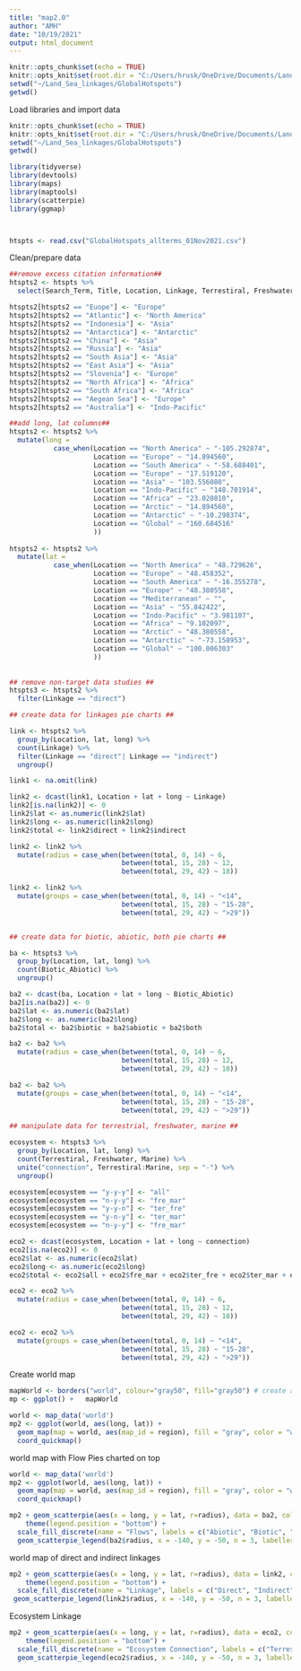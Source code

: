 ```yaml
---
title: "map2.0"
author: "AMH"
date: "10/19/2021"
output: html_document
---
```


```r
knitr::opts_chunk$set(echo = TRUE)
knitr::opts_knit$set(root.dir = "C:/Users/hrusk/OneDrive/Documents/Land_Sea_linkages/GlobalHotspots")
setwd("~/Land_Sea_linkages/GlobalHotspots")
getwd()
```

Load libraries and import data
```r
knitr::opts_chunk$set(echo = TRUE)
knitr::opts_knit$set(root.dir = "C:/Users/hrusk/OneDrive/Documents/Land_Sea_linkages/GlobalHotspots")
setwd("~/Land_Sea_linkages/GlobalHotspots")
getwd()

library(tidyverse)
library(devtools)
library(maps)
library(maptools)
library(scatterpie)
library(ggmap)



htspts <- read.csv("GlobalHotspots_allterms_01Nov2021.csv")

```


Clean/prepare data
```r
##remove excess citation information##
htspts2 <- htspts %>%
  select(Search_Term, Title, Location, Linkage, Terrestiral, Freshwater, Marine, Biotic_Abiotic, global_change_y.n, Global_Change, observational, empirical, modelling, review)

htspts2[htspts2 == "Euope"] <- "Europe"
htspts2[htspts2 == "Atlantic"] <- "North America"
htspts2[htspts2 == "Indonesia"] <- "Asia"
htspts2[htspts2 == "Antarctica"] <- "Antarctic"
htspts2[htspts2 == "China"] <- "Asia"
htspts2[htspts2 == "Russia"] <- "Asia"
htspts2[htspts2 == "South Asia"] <- "Asia"
htspts2[htspts2 == "East Asia"] <- "Asia"
htspts2[htspts2 == "Slovenia"] <- "Europe"
htspts2[htspts2 == "North Africa"] <- "Africa"
htspts2[htspts2 == "South Africa"] <- "Africa"
htspts2[htspts2 == "Aegean Sea"] <- "Europe"
htspts2[htspts2 == "Australia"] <- "Indo-Pacific"

##add long, lat columns##
htspts2 <- htspts2 %>%
  mutate(long = 
           case_when(Location == "North America" ~ "-105.292874",
                     Location == "Europe" ~ "14.894560", 
                     Location == "South America" ~ "-58.688401",
                     Location == "Europe" ~ "17.519120", 
                     Location == "Asia" ~ "103.556080", 
                     Location == "Indo-Pacific" ~ "148.701914", 
                     Location == "Africa" ~ "23.020810", 
                     Location == "Arctic" ~ "14.894560", 
                     Location == "Antarctic" ~ "-10.298374", 
                     Location == "Global" ~ "160.684516"
                     ))
         
htspts2 <- htspts2 %>%
  mutate(lat = 
           case_when(Location == "North America" ~ "48.729626",
                     Location == "Europe" ~ "48.458352", 
                     Location == "South America" ~ "-16.355278",
                     Location == "Europe" ~ "48.380558", 
                     Location == "Mediterranean" ~ "", 
                     Location == "Asia" ~ "55.842422", 
                     Location == "Indo-Pacific" ~ "3.981107", 
                     Location == "Africa" ~ "9.102097", 
                     Location == "Arctic" ~ "48.380558", 
                     Location == "Antarctic" ~ "-73.158953", 
                     Location == "Global" ~ "100.006303"
                     ))
         
         
## remove non-target data studies ##
htspts3 <- htspts2 %>%
  filter(Linkage == "direct")

## create data for linkages pie charts ##

link <- htspts2 %>%
  group_by(Location, lat, long) %>%
  count(Linkage) %>%
  filter(Linkage == "direct"| Linkage == "indirect")
  ungroup()

link1 <- na.omit(link)

link2 <- dcast(link1, Location + lat + long ~ Linkage)
link2[is.na(link2)] <- 0
link2$lat <- as.numeric(link2$lat)
link2$long <- as.numeric(link2$long)
link2$total <- link2$direct + link2$indirect

link2 <- link2 %>%
  mutate(radius = case_when(between(total, 0, 14) ~ 6, 
                            between(total, 15, 28) ~ 12,
                            between(total, 29, 42) ~ 18))

link2 <- link2 %>%
  mutate(groups = case_when(between(total, 0, 14) ~ "<14", 
                            between(total, 15, 28) ~ "15-28",
                            between(total, 29, 42) ~ ">29"))


## create data for biotic, abiotic, both pie charts ##

ba <- htspts3 %>%
  group_by(Location, lat, long) %>%
  count(Biotic_Abiotic) %>%
  ungroup()

ba2 <- dcast(ba, Location + lat + long ~ Biotic_Abiotic)
ba2[is.na(ba2)] <- 0
ba2$lat <- as.numeric(ba2$lat)
ba2$long <- as.numeric(ba2$long)
ba2$total <- ba2$biotic + ba2$abiotic + ba2$both

ba2 <- ba2 %>%
  mutate(radius = case_when(between(total, 0, 14) ~ 6, 
                            between(total, 15, 28) ~ 12,
                            between(total, 29, 42) ~ 18))

ba2 <- ba2 %>%
  mutate(groups = case_when(between(total, 0, 14) ~ "<14", 
                            between(total, 15, 28) ~ "15-28",
                            between(total, 29, 42) ~ ">29"))

## manipulate data for terrestrial, freshwater, marine ##

ecosystem <- htspts3 %>%
  group_by(Location, lat, long) %>%
  count(Terrestiral, Freshwater, Marine) %>%
  unite("connection", Terrestiral:Marine, sep = "-") %>%
  ungroup()

ecosystem[ecosystem == "y-y-y"] <- "all"
ecosystem[ecosystem == "n-y-y"] <- "fre_mar"
ecosystem[ecosystem == "y-y-n"] <- "ter_fre"
ecosystem[ecosystem == "y-n-y"] <- "ter_mar"
ecosystem[ecosystem == "n-y-y"] <- "fre_mar"

eco2 <- dcast(ecosystem, Location + lat + long ~ connection)
eco2[is.na(eco2)] <- 0
eco2$lat <- as.numeric(eco2$lat)
eco2$long <- as.numeric(eco2$long)
eco2$total <- eco2$all + eco2$fre_mar + eco2$ter_fre + eco2$ter_mar + eco2$fre_mar

eco2 <- eco2 %>%
  mutate(radius = case_when(between(total, 0, 14) ~ 6, 
                            between(total, 15, 28) ~ 12,
                            between(total, 29, 42) ~ 18))

eco2 <- eco2 %>%
  mutate(groups = case_when(between(total, 0, 14) ~ "<14", 
                            between(total, 15, 28) ~ "15-28",
                            between(total, 29, 42) ~ ">29"))

```

Create world map 
```r

mapWorld <- borders("world", colour="gray50", fill="gray50") # create a layer of borders
mp <- ggplot() +   mapWorld

world <- map_data('world')
mp2 <- ggplot(world, aes(long, lat)) +
  geom_map(map = world, aes(map_id = region), fill = "gray", color = "white") +
  coord_quickmap()


```

world map with Flow Pies charted on top
```r
world <- map_data('world')
mp2 <- ggplot(world, aes(long, lat)) +
  geom_map(map = world, aes(map_id = region), fill = "gray", color = "white") +
  coord_quickmap()

mp2 + geom_scatterpie(aes(x = long, y = lat, r=radius), data = ba2, cols = c("abiotic", "biotic", "both")) +
    theme(legend.position = "bottom") +
  scale_fill_discrete(name = "Flows", labels = c("Abiotic", "Biotic", "Both")) +
  geom_scatterpie_legend(ba2$radius, x = -140, y = -50, n = 3, labeller = function(a) a = c("<14", "15-28", ">28"))
```
world map of direct and indirect linkages
```r
mp2 + geom_scatterpie(aes(x = long, y = lat, r=radius), data = link2, cols = c("direct", "indirect")) +
    theme(legend.position = "bottom") +
  scale_fill_discrete(name = "Linkage", labels = c("Direct", "Indirect")) +
 geom_scatterpie_legend(link2$radius, x = -140, y = -50, n = 3, labeller = function(a) a = c("<14", "15-28", ">28"))

```
Ecosystem Linkage
```r
mp2 + geom_scatterpie(aes(x = long, y = lat, r=radius), data = eco2, cols = c("ter_fre", "fre_mar", "ter_mar", "all")) +
    theme(legend.position = "bottom") +
  scale_fill_discrete(name = "Ecosystem Connection", labels = c("Terrestrial-Freshwater", "Freshwater-Marine", "Terrestrial-Marine", "All")) +
  geom_scatterpie_legend(eco2$radius, x = -140, y = -50, n = 3, labeller = function(a) a = c("<14", "15-28", ">28"))
```

